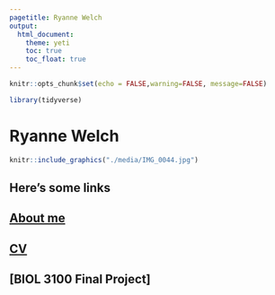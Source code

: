 ```yaml
---
pagetitle: Ryanne Welch
output: 
  html_document: 
    theme: yeti
    toc: true
    toc_float: true
---
```


```r
knitr::opts_chunk$set(echo = FALSE,warning=FALSE, message=FALSE)

library(tidyverse)

```
# Ryanne Welch

```r
knitr::include_graphics("./media/IMG_0044.jpg")
```

## Here's some links

## [About me](https://ryannewelch.github.io/aboutme/)

## [CV](https://ryannewelch.github.io/aboutme/CV.pdf)

## [BIOL 3100 Final Project]   





